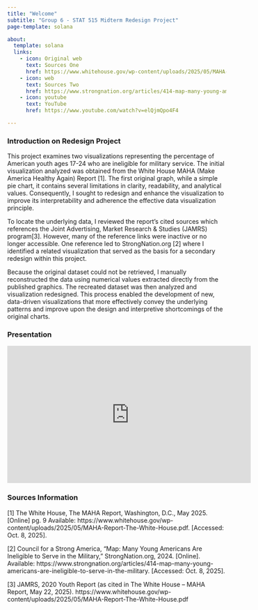 ```yaml
---
title: "Welcome"
subtitle: "Group 6 - STAT 515 Midterm Redesign Project"
page-template: solana

about:
  template: solana
  links:
    - icon: Original web
      text: Sources One
      href: https://www.whitehouse.gov/wp-content/uploads/2025/05/MAHA-Report-The-White-House.pdf
    - icon: web
      text: Sources Two
      href: https://www.strongnation.org/articles/414-map-many-young-americans-are-ineligible-to-serve-in-the-military 
    - icon: youtube
      text: YouTube
      href: https://www.youtube.com/watch?v=elQjmQpo4F4

---
```



### Introduction on Redesign Project

This project examines two visualizations representing the percentage of American youth ages 17-24 who are ineligible for military service. The initial visualization analyzed was obtained from the White House MAHA (Make America Healthy Again) Report [1]. The first original graph, while a simple pie chart, it contains several limitations in clarity, readability, and analytical values. Consequently, I sought to redesign and enhance the visualization to improve its interpretability and adherence the effective data visualization principle. 

To locate the underlying data, I reviewed the report’s cited sources which references the Joint Advertising, Market Research & Studies (JAMRS) program[3]. However, many of the reference links were inactive or no longer accessible. One reference led to StrongNation.org [2] where I identified a related visualization that served as the basis for a secondary redesign within this project.

Because the original dataset could not be retrieved, I manually reconstructed the data using numerical values extracted directly from the published graphics. The recreated dataset was then analyzed and visualization redesigned. This process enabled the development of new, data-driven visualizations that more effectively convey the underlying patterns and improve upon the design and interpretive shortcomings of the original charts.


### Presentation

<iframe width="560" height="315"
  src="https://www.youtube.com/embed/elQjmQpo4F4"
  title="YouTube video player"
  frameborder="0"
  allow="accelerometer; autoplay; clipboard-write; encrypted-media; gyroscope; picture-in-picture"
  allowfullscreen>
</iframe>

### Sources Information

[1] The White House, The MAHA Report, Washington, D.C., May 2025. [Online] pg. 9 Available: https://www.whitehouse.gov/wp-content/uploads/2025/05/MAHA-Report-The-White-House.pdf. [Accessed: Oct. 8, 2025].

[2] Council for a Strong America, “Map: Many Young Americans Are Ineligible to Serve in the Military,” StrongNation.org, 2024. [Online]. Available: https://www.strongnation.org/articles/414-map-many-young-americans-are-ineligible-to-serve-in-the-military. [Accessed: Oct. 8, 2025].

[3] JAMRS, 2020 Youth Report (as cited in The White House – MAHA Report, May 22, 2025).
https://www.whitehouse.gov/wp-content/uploads/2025/05/MAHA-Report-The-White-House.pdf
<br>

